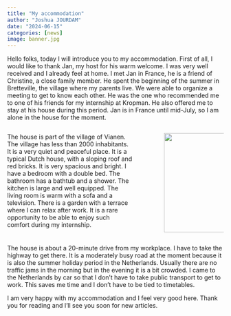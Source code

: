 ```yaml
---
title: "My accommodation"
author: "Joshua JOURDAM"
date: "2024-06-15"
categories: [news]
image: banner.jpg
---
```


Hello folks, today I will introduce you to my accommodation. First of all, I would like to thank Jan, my host for his warm welcome. I was very well received and I already feel at home. I met Jan in France, he is a friend of Christine, a close family member. He spent the beginning of the summer in Bretteville, the village where my parents live. We were able to organize a meeting to get to know each other. He was the one who recommended me to one of his friends for my internship at Kropman. He also offered me to stay at his house during this period. Jan is in France until mid-July, so I am alone in the house for the moment.

::: {.columns}
::: {.column width=63%}
The house is part of the village of Vianen. The village has less than 2000 inhabitants. It is a very quiet and peaceful place. It is a typical Dutch house, with a sloping roof and red bricks. It is very spacious and bright. I have a bedroom with a double bed. The bathroom has a bathtub and a shower. The kitchen is large and well equipped. The living room is warm with a sofa and a television. There is a garden with a terrace where I can relax after work. It is a rare opportunity
to be able to enjoy such comfort during my internship.
:::
::: {.column width=7%}
:::
::: {.column width=30%}
![](house.jpg){height="230px"}
:::
:::

The house is about a 20-minute drive from my workplace. I have to take the highway to get there. It is a moderately busy road at the moment because it is also the summer holiday period in the Netherlands. Usually there are no traffic jams in the morning but in the evening it is a bit crowded.
I came to the Netherlands by car so that I don't have to take public transport to get to work. This saves me time and I don't have to be tied to timetables.

I am very happy with my accommodation and I feel very good here. Thank you for reading and I'll see you soon for new articles.

